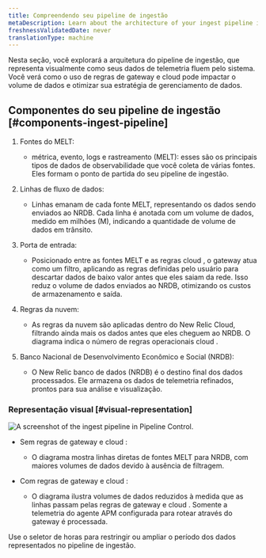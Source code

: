 ```yaml
---
title: Compreendendo seu pipeline de ingestão
metaDescription: Learn about the architecture of your ingest pipeline in New Relic.
freshnessValidatedDate: never
translationType: machine
---
```


Nesta seção, você explorará a arquitetura do pipeline de ingestão, que representa visualmente como seus dados de telemetria fluem pelo sistema. Você verá como o uso de regras de gateway e cloud pode impactar o volume de dados e otimizar sua estratégia de gerenciamento de dados.

## Componentes do seu pipeline de ingestão [#components-ingest-pipeline]

1. Fontes do MELT:

   * métrica, evento, logs e rastreamento (MELT): esses são os principais tipos de dados de observabilidade que você coleta de várias fontes. Eles formam o ponto de partida do seu pipeline de ingestão.

2. Linhas de fluxo de dados:

   * Linhas emanam de cada fonte MELT, representando os dados sendo enviados ao NRDB. Cada linha é anotada com um volume de dados, medido em milhões (M), indicando a quantidade de volume de dados em trânsito.

3. Porta de entrada:

   * Posicionado entre as fontes MELT e as regras cloud , o gateway atua como um filtro, aplicando as regras definidas pelo usuário para descartar dados de baixo valor antes que eles saiam da rede. Isso reduz o volume de dados enviados ao NRDB, otimizando os custos de armazenamento e saída.

4. Regras da nuvem:

   * As regras da nuvem são aplicadas dentro do New Relic Cloud, filtrando ainda mais os dados antes que eles cheguem ao NRDB. O diagrama indica o número de regras operacionais cloud .

5. Banco Nacional de Desenvolvimento Econômico e Social (NRDB):

   * O New Relic banco de dados (NRDB) é o destino final dos dados processados. Ele armazena os dados de telemetria refinados, prontos para sua análise e visualização.

### Representação visual [#visual-representation]

<img title="Ingest pipeline" alt="A screenshot of the ingest pipeline in Pipeline Control." src="/images/ingest-pipeline.webp" />

* Sem regras de gateway e cloud :

  * O diagrama mostra linhas diretas de fontes MELT para NRDB, com maiores volumes de dados devido à ausência de filtragem.

* Com regras de gateway e cloud :

  * O diagrama ilustra volumes de dados reduzidos à medida que as linhas passam pelas regras de gateway e cloud . Somente a telemetria do agente APM configurada para rotear através do gateway é processada.

<Callout variant="tip">
  Use o seletor de horas para restringir ou ampliar o período dos dados representados no pipeline de ingestão.
</Callout>
